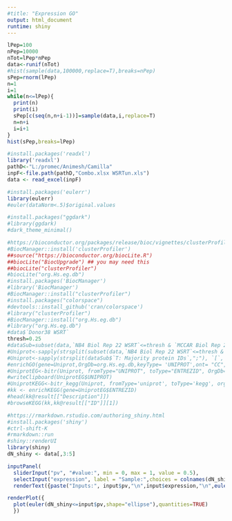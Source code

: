 ```yaml
---
#title: "Expression GO"
output: html_document
runtime: shiny
---
```


```r
lPep=100
nPep=10000
nTot=lPep*nPep
data<-runif(nTot)
#hist(sample(data,100000,replace=T),breaks=nPep)
sPep=rnorm(lPep)
n=1
i=1
while(n<=lPep){
  print(n)
  print(i)
  sPep[c(seq(n,n+i-1))]=sample(data,i,replace=T)
  n=n+i
  i=i+1
}
hist(sPep,breaks=lPep)

#install.packages('readxl')
library('readxl')
pathD<-"L:/promec/Animesh/Camilla"
inpF<-file.path(pathD,"Combo.xlsx WSRTun.xls")
data <- read_excel(inpF)
```

```r
#install.packages('eulerr')
library(eulerr)
#euler(dataNorm<.5)$original.values
```

```r
#install.packages("ggdark")
#library(ggdark)
#dark_theme_minimal()
```


```r
#https://bioconductor.org/packages/release/bioc/vignettes/clusterProfiler/inst/doc/clusterProfiler.html
#BiocManager::install('clusterProfiler')
##source("https://bioconductor.org/biocLite.R")
##biocLite("BiocUpgrade") ## you may need this
##biocLite("clusterProfiler")
#biocLite("org.Hs.eg.db")
#install.packages('BiocManager')
#library('BiocManager')
#BiocManager::install("clusterProfiler")
#install.packages("colorspace")
#devtools::install_github('cran/colorspace')
#library("clusterProfiler")
#BiocManager::install("org.Hs.eg.db")
#library("org.Hs.eg.db")
#data$`Donor38 WSRT`
thresh=0.25
#dataSub=subset(data,`NB4 Biol Rep 22 WSRT`<=thresh & `MCCAR Biol Rep 25 WSRT`<=thresh & `Donor38 WSRT`<=thresh)[,1]
#Uniprot<-sapply(strsplit(subset(data,`NB4 Biol Rep 22 WSRT`<=thresh & `MCCAR Biol Rep 25 WSRT`<=thresh & `Donor38 WSRT`<=thresh)[,1],";"))
#Uniprot<-sapply(strsplit(dataSub$`T: Majority protein IDs`,";"), `[`, 1)
#enrichGO(gene=Uniprot,OrgDb=org.Hs.eg.db,keyType= 'UNIPROT',ont= "CC",pAdjustMethod = "BH",pvalueCutoff  = 0.01,qvalueCutoff  = 0.05)
#UniprotEG<-bitr(Uniprot, fromType="UNIPROT", toType="ENTREZID", OrgDb="org.Hs.eg.db")
#writeClipboard(UniprotEG$UNIPROT)
#UniprotKEGG<-bitr_kegg(Uniprot, fromType='uniprot', toType='kegg', organism='hsa')
#kk <- enrichKEGG(gene=UniprotEG$ENTREZID)
#head(kk@result[["Description"]])
#browseKEGG(kk,kk@result[["ID"]][1])
```

```r
#https://rmarkdown.rstudio.com/authoring_shiny.html
#install.packages('shiny')
#ctrl-shift-K
#rmarkdown::run
#shiny::renderUI
library(shiny)
dN_shiny <- data[,3:5]
```

```r
inputPanel(
  sliderInput("pv", "#value:", min = 0, max = 1, value = 0.5),
  selectInput("expression", label = "Sample:",choices = colnames(dN_shiny), selected = colnames(dN_shiny)[1]))
  renderText({paste("Inputs:", input$pv,"\n",input$expression,"\n",euler(dN_shiny<=input$pv)$original.values[input$expression])})
```

```r
renderPlot({
  plot(euler(dN_shiny<=input$pv,shape="ellipse"),quantities=TRUE)
  })
```


